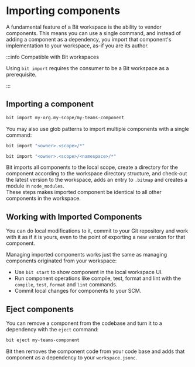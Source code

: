 
# Importing components

A fundamental feature of a Bit workspace is the ability to vendor components. This means you can use a single command, and instead of adding a component as a dependency, you import that component's implementation to your workspace, as-if you are its author.

:::info Compatible with Bit workspaces

Using `bit import` requires the consumer to be a Bit workspace as a prerequisite.

:::

## Importing a component

```bash
bit import my-org.my-scope/my-teams-component
```

You may also use glob patterns to import multiple components with a single command:

```bash title="Imports all components in the remote scope"
bit import "<owner>.<scope>/*"
```

```bash title="Imports all component under the namespace in a remote scope"
bit import "<owner>.<scope>/<namespace>/*"
```

Bit imports all components to the local scope, create a directory for the component according to the workspace directory structure, and check-out the latest version to the workspace, adds an entry to `.bitmap` and creates a module in `node_modules`.  
These steps makes imported component be identical to all other components in the workspace.

## Working with Imported Components

You can do local modifications to it, commit to your Git repository and work with it as if it is yours, even to the point of exporting a new version for that component.

Managing imported components works just the same as managing components originated from your workspace:

- Use `bit start` to show component in the local workspace UI.
- Run component operations like compile, test, format and lint with the `compile`, `test`, `format` and `lint` commands.
- Commit local changes for components to your SCM.

## Eject components

You can remove a component from the codebase and turn it to a dependency with the `eject` command:

```sh
bit eject my-teams-component
```

Bit then removes the component code from your code base and adds that component as a dependency to your `workspace.jsonc`.
